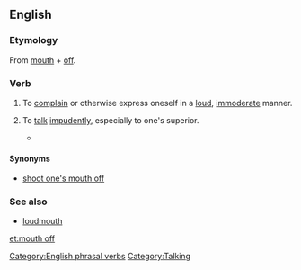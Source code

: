 ==English==

===Etymology===
From [[mouth]] + [[off]].

===Verb===
{{en-verb|inf=[[to]] [[mouth]] [[off]]|mouths off|mouthing off|mouthed off}}

# {{intransitive|idiomatic}} To [[complain]] or otherwise express oneself in a [[loud]], [[immoderate]] manner.
# {{intransitive|idiomatic}} To [[talk]] [[impudent]]ly, especially to one's superior.
#* {{quote-video
|year=2008
|people=Herbert
|title=Family Guy
|episode=Play It Again, Brian
|passage=And don't you '''mouth off''' to me, or I'm gonna slap you right in your penis.}}

====Synonyms====
* [[shoot one's mouth off]]

===See also===
* [[loudmouth]]

[[Category:English phrasal verbs]]
[[Category:Talking]]

[[et:mouth off]]